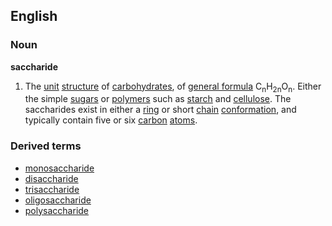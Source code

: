 ==English==
===Noun===
{{wikipedia}}
'''saccharide'''
#{{chemistry}} The [[unit]] [[structure]] of [[carbohydrate]]s, of [[general formula]] C<sub>n</sub>H<sub>2n</sub>O<sub>n</sub>. Either the simple [[sugar]]s or [[polymer]]s such as [[starch]] and [[cellulose]]. The saccharides exist in either a [[ring]] or short [[chain]] [[conformation]], and typically contain five or six [[carbon]] [[atoms]].

===Derived terms===
*[[monosaccharide]]
*[[disaccharide]]
*[[trisaccharide]]
*[[oligosaccharide]]
*[[polysaccharide]]